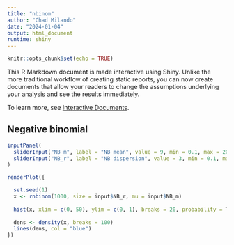 ```yaml
---
title: "nbinom"
author: "Chad Milando"
date: "2024-01-04"
output: html_document
runtime: shiny
---
```


```r
knitr::opts_chunk$set(echo = TRUE)
```

This R Markdown document is made interactive using Shiny. Unlike the more traditional workflow of creating static reports, you can now create documents that allow your readers to change the assumptions underlying your analysis and see the results immediately. 

To learn more, see [Interactive Documents](http://rmarkdown.rstudio.com/authoring_shiny.html).

## Negative binomial

```r
inputPanel(
  sliderInput("NB_m", label = "NB mean", value = 9, min = 0.1, max = 20),
  sliderInput("NB_r", label = "NB dispersion", value = 3, min = 0.1, max = 40)
)

renderPlot({

  set.seed(1)
  x <- rnbinom(1000, size = input$NB_r, mu = input$NB_m)
  
  hist(x, xlim = c(0, 50), ylim = c(0, 1), breaks = 20, probability = T)
  
  dens <- density(x, breaks = 100)
  lines(dens, col = "blue")
})
```





